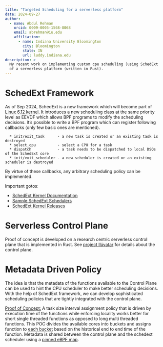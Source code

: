 ```yaml
---
title: "Targeted Scheduling for a serverless platform"
date: 2024-09-27
author:
  - name: Abdul Rehman 
    orcid: 0009-0005-1568-8068 
    email: abrehman@iu.edu 
    affiliation:
      - name: Indiana University Bloomington 
        city: Bloomington 
        state: IN 
        url: luddy.indiana.edu 
description: >
  My recent work on implementing custom cpu scheduling (using SchedExt framework) to improve the performance 
  of a serverless platform (written in Rust).
---
```


# SchedExt Framework  

As of Sep 2024, SchedExt is a new framework which will become part of [Linux 6.12 kernel](https://lwn.net/SubscriberLink/991205/deed0c808397b420/). It introduces a new scheduling class at the same priority level as EEVDF which allows BPF programs to modify the scheduling decisions. 
It's possible to write a BPF program which can register following callbacks (only few basic ones are mentioned).

```
  * init/exit_task      - a new task is created or an existing task is destroyed
  * select_cpu          - select a CPU for a task
  * dispatch            - a task needs to be dispatched to local DSQs of the SchedExt core
  * init/exit_scheduler - a new scheduler is created or an existing scheduler is destroyed
```

By virtue of these callbacks, any arbitrary scheduling policy can be implemented. 

Important gotos: 

  * [SchedExt Kernel Documentation](https://github.com/sched-ext/scx-kernel-releases/blob/sched_ext/for-6.12/Documentation/scheduler/sched-ext.rst)
  * [Sample SchedExt Schedulers](https://github.com/sched-ext/scx)
  * [SchedExt Kernel Releases](https://github.com/sched-ext/scx-kernel-releases)

# Serverless Control Plane 

Proof of concept is developed on a research centric serverless control plane that is implemented in Rust. 
See [project Ilúvatar](iluvatar.qmd) for details about the control plane. 

# Metadata Driven Policy      

The idea is that the metadata of the functions available to the Control Plane can be used to hint the 
CPU scheduler to make better scheduling decisions.
With the help of SchedExt framework, we can develop sophisticated scheduling policies that are tightly 
integrated with the control plane.

[Proof of Concept:](https://github.com/abrehman94/iluvatar-faas/blob/finescheduling/src/Il%C3%BAvatar/fs_policy_tsksz/src/bpf/main.bpf.c)
A task size interval assignment policy that is driven by 
execution time of the functions while enforcing locality works better for\ 
short single threaded functions as opposed to long multi threaded functions. 
This POC divides the available cores into buckets and assigns function to [each bucket](https://github.com/abrehman94/iluvatar-faas/blob/finescheduling/src/Il%C3%BAvatar/fs_policy_tsksz/src/bpf/main.bpf.c#L135) based on the historical end to end time of the function. 
Metadata is shared between the control plane and the schedext scheduler using a [pinned eBPF map](https://github.com/abrehman94/iluvatar-faas/tree/finescheduling/src/Il%C3%BAvatar/iluvatar_bpf_library). 




